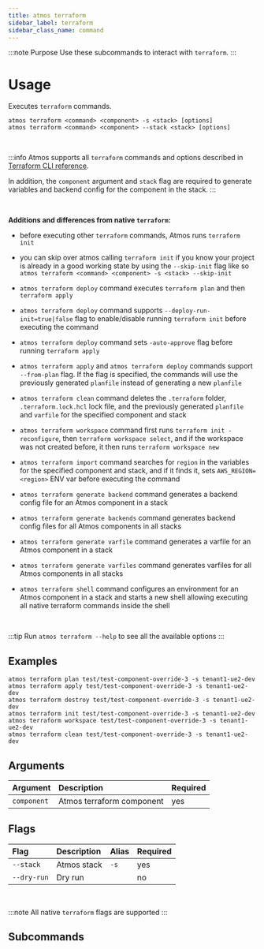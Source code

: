 ```yaml
---
title: atmos terraform
sidebar_label: terraform
sidebar_class_name: command
---
```




:::note Purpose
Use these subcommands to interact with `terraform`.
:::


# Usage

Executes `terraform` commands.

```shell
atmos terraform <command> <component> -s <stack> [options]
atmos terraform <command> <component> --stack <stack> [options]
```

<br/>

:::info
Atmos supports all `terraform` commands and options described in [Terraform CLI reference](https://www.terraform.io/cli/commands).

In addition, the `component` argument and `stack` flag are required to generate variables and backend config for the component in the stack.
:::

<br/>

**Additions and differences from native `terraform`:**

- before executing other `terraform` commands, Atmos runs `terraform init`

- you can skip over atmos calling `terraform init` if you know your project is already in a good working state by using the `--skip-init` flag like
so `atmos terraform <command> <component> -s <stack> --skip-init`

- `atmos terraform deploy` command executes `terraform plan` and then `terraform apply`

- `atmos terraform deploy` command supports `--deploy-run-init=true|false` flag to enable/disable running `terraform init` before executing the
command

- `atmos terraform deploy` command sets `-auto-approve` flag before running `terraform apply`

- `atmos terraform apply` and `atmos terraform deploy` commands support `--from-plan` flag. If the flag is specified, the commands will use the
previously generated `planfile` instead of generating a new `planfile`

- `atmos terraform clean` command deletes the `.terraform` folder, `.terraform.lock.hcl` lock file, and the previously generated `planfile`
and `varfile` for the specified component and stack

- `atmos terraform workspace` command first runs `terraform init -reconfigure`, then `terraform workspace select`, and if the workspace was not
created before, it then runs `terraform workspace new`

- `atmos terraform import` command searches for `region` in the variables for the specified component and stack, and if it finds it,
sets `AWS_REGION=<region>` ENV var before executing the command

- `atmos terraform generate backend` command generates a backend config file for an Atmos component in a stack

- `atmos terraform generate backends` command generates backend config files for all Atmos components in all stacks

- `atmos terraform generate varfile` command generates a varfile for an Atmos component in a stack

- `atmos terraform generate varfiles` command generates varfiles for all Atmos components in all stacks

- `atmos terraform shell` command configures an environment for an Atmos component in a stack and starts a new shell allowing executing all native
terraform commands inside the shell

<br/>

:::tip
Run `atmos terraform --help` to see all the available options
:::

## Examples

```shell
atmos terraform plan test/test-component-override-3 -s tenant1-ue2-dev
atmos terraform apply test/test-component-override-3 -s tenant1-ue2-dev
atmos terraform destroy test/test-component-override-3 -s tenant1-ue2-dev
atmos terraform init test/test-component-override-3 -s tenant1-ue2-dev
atmos terraform workspace test/test-component-override-3 -s tenant1-ue2-dev
atmos terraform clean test/test-component-override-3 -s tenant1-ue2-dev
```

## Arguments

| Argument     | Description                 | Required |
|:-------------|:----------------------------|:---------|
| `component`  | Atmos terraform component   | yes      |

## Flags

| Flag        | Description   | Alias | Required |
|:------------|:--------------|:------|:---------|
| `--stack`   | Atmos stack   | `-s`  | yes      |
| `--dry-run` | Dry run       |       | no       |

<br/>

:::note
All native `terraform` flags are supported
:::

## Subcommands

<DocCardList/>
